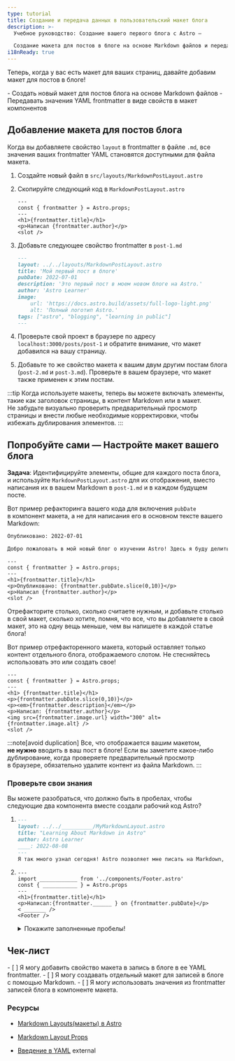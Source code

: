 ```yaml
---
type: tutorial
title: Создание и передача данных в пользовательский макет блога
description: >-
  Учебное руководство: Создание вашего первого блога с Astro —

  Создание макета для постов в блоге на основе Markdown файлов и передача значений frontmatter в виде свойств
i18nReady: true
---
```




Теперь, когда у вас есть макет для ваших страниц, давайте добавим макет для постов в блоге!

<PreCheck>
  - Создать новый макет для постов блога на основе Markdown файлов
  - Передавать значения YAML frontmatter в виде свойств в макет компонентов
</PreCheck>

## Добавление макета для постов блога

Когда вы добавляете свойство `layout` в frontmatter в файле `.md`, все значения ваших frontmatter YAML становятся доступными для файла макета.

1. Создайте новый файл в `src/layouts/MarkdownPostLayout.astro`

2. Скопируйте следующий код в `MarkdownPostLayout.astro`

    ```astro title="src/layouts/MarkdownPostLayout.astro"
    ---
    const { frontmatter } = Astro.props;
    ---
    <h1>{frontmatter.title}</h1>
    <p>Написал {frontmatter.author}</p>
    <slot />
    ```

3. Добавьте следующее свойство frontmatter в `post-1.md`

    ```markdown title="src/pages/posts/post-1.md" ins={2}
    ---
    layout: ../../layouts/MarkdownPostLayout.astro
    title: 'Мой первый пост в блоге'
    pubDate: 2022-07-01
    description: 'Это первый пост в моем новом блоге на Astro.'
    author: 'Astro Learner'
    image:
        url: 'https://docs.astro.build/assets/full-logo-light.png'
        alt: 'Полный логотип Astro.'
    tags: ["astro", "blogging", "learning in public"]
    ---
    ```

4. Проверьте свой проект в браузере по адресу `localhost:3000/posts/post-1` и обратите внимание, что макет добавился на вашу страницу.

5. Добавьте то же свойство макета к вашим двум другим постам блога (`post-2.md` и `post-3.md`). Проверьте в вашем браузере, что макет также применен к этим постам.

:::tip
Когда используете макеты, теперь вы можете включать элементы, такие как заголовок страницы, в контент Markdown или в макет. Не забудьте визуально проверить предварительный просмотр страницы и внести любые необходимые корректировки, чтобы избежать дублирования элементов.
:::

<Box icon="puzzle-piece">

## Попробуйте сами — Настройте макет вашего блога

**Задача**: Идентифицируйте элементы, общие для каждого поста блога, и используйте `MarkdownPostLayout.astro` для их отображения, вместо написания их в вашем Markdown в `post-1.md` и в каждом будущем посте.

Вот пример рефакторинга вашего кода для включения `pubDate` в компонент макета, а не для написания его в основном тексте вашего Markdown:

```markdown title="src/pages/posts/post-1.md" del={1}
Опубликовано: 2022-07-01

Добро пожаловать в мой новый блог о изучении Astro! Здесь я буду делиться своим путем обучения по мере создания нового сайта.
```

```astro title="src/layouts/MarkdownPostLayout.astro" ins={5}
---
const { frontmatter } = Astro.props;
---
<h1>{frontmatter.title}</h1>
<p>Опубликовано: {frontmatter.pubDate.slice(0,10)}</p>
<p>Написал {frontmatter.author}</p>
<slot />
```
Отрефакторите столько, сколько считаете нужным, и добавьте столько в свой макет, сколько хотите, помня, что все, что вы добавляете в свой макет, это на одну вещь меньше, чем вы напишете в каждой статье блога!

Вот пример отрефакторенного макета, который оставляет только контент отдельного блога, отображаемого слотом. Не стесняйтесь использовать это или создать свое!

```astro title="src/layouts/MarkdownPostLayout.astro"
---
const { frontmatter } = Astro.props;
---
<h1> {frontmatter.title}</h1>
<p>{frontmatter.pubDate.slice(0,10)}</p>
<p><em>{frontmatter.description}</em></p>
<p>Написал: {frontmatter.author}</p>
<img src={frontmatter.image.url} width="300" alt={frontmatter.image.alt} />
<slot />
```
</Box>

:::note[avoid duplication]
 Все, что отображается вашим макетом, **не нужно** вводить в ваш пост в блоге! Если вы заметите какое-либо дублирование, когда проверяете предварительный просмотр в браузере, обязательно удалите контент из файла Markdown.
 :::



<Box icon="question-mark">

### Проверьте свои знания
Вы можете разобраться, что должно быть в пробелах, чтобы следующие два компонента вместе создали рабочий код Astro?

1.  ```markdown title="src/pages/posts/learning-astro.md"
    ---
    layout: ../../__________/MyMarkdownLayout.astro
    title: "Learning About Markdown in Astro"
    author: Astro Learner
    ____: 2022-08-08
    ---
    Я так много узнал сегодня! Astro позволяет мне писать на Markdown, но также использовать переменные из frontmatter. Я даже могу получить доступ к этим значениям в компоненте макета Astro.
    ```

2.  ```astro title="src/layouts/MarkdownLayout.astro"
    ---
    import ____________ from '../components/Footer.astro'
    const { ___________ } = Astro.props
    ---
    <h1>{frontmatter.title}</h1>
    <p>Написал:{frontmatter.______ } on {frontmatter.pubDate}</p>
    < _______ />
    <Footer />
    ```
    <details>
        <summary>Покажите заполненные пробелы!</summary>

        1.  ```markdown title="src/pages/posts/learning-astro.md" "../layouts" "pubDate:"
            ---
            layout: ../../layouts/MyMarkdownLayout.astro
            title: "Learning About Markdown in Astro"
            author: Astro Learner
            pubDate: 2022-08-08
            ---
            I learned so much today! Astro allows me to write in Markdown, but also use variables from the frontmatter. I can even access those values in an Astro layout component.
            ```

        2.  ```astro title="src/layouts/MarkdownLayout.astro" " Footer " " frontmatter " ".author" "slot"
            ---
            import Footer from '../components/Footer.astro'
            const { frontmatter } = Astro.props
            ---
            <h1>{frontmatter.title}</h1>
            <p>Написал:{frontmatter.author } on {frontmatter.pubDate}</p>
            < slot />
            <Footer />
            ```
    </details>
</Box>

<Box icon="check-list">

## Чек-лист

<Checklist>
- [ ] Я могу добавить свойство макета в запись в блоге в ее YAML frontmatter.
- [ ] Я могу создавать отдельный макет для записей в блоге с помощью Markdown.
- [ ] Я могу использовать значения из frontmatter записей блога в компоненте макета.
</Checklist>

</Box>

### Ресурсы

- [Markdown Layouts(макеты) в Astro](/ru/guides/markdown-content/#frontmatter-layout)

- [Markdown Layout Props](/ru/core-concepts/layouts/#markdown-layout-props)

- [Введение в YAML](https://dev.to/paulasantamaria/introduction-to-yaml-125f) <Badge>external</Badge>
